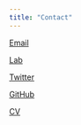 ```yaml
---
title: "Contact"
---
```


[Email](mailto:hmerseal@psu.edu)

[Lab](beatylab.la.psu.edu)

[Twitter](twitter.com/hannah_merseal)

[GitHub](github.com/hannah-merseal)

[CV](https://drive.google.com/file/d/1fjFSERakZX4Qd68uIkAQd3466P9lg-mA/view)
